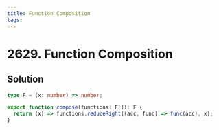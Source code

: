 ```yaml
---
title: Function Composition
tags:
---
```


# 2629. Function Composition

<Badges>
<LevelBadge level="easy" />

</Badges>

## Solution

```typescript filename="solution.ts" copy
type F = (x: number) => number;

export function compose(functions: F[]): F {
  return (x) => functions.reduceRight((acc, func) => func(acc), x);
}
```

<ProblemLink
  codingSite="leetcode"
  href="https://leetcode.com/problems/function-composition"
  title="Function Composition"
/>
